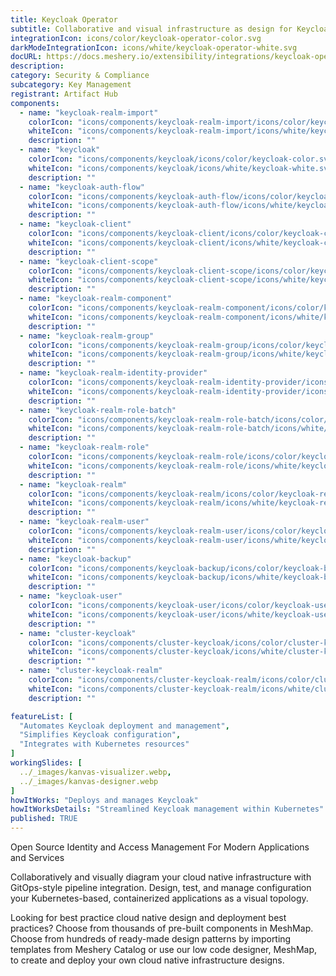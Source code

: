```yaml
---
title: Keycloak Operator
subtitle: Collaborative and visual infrastructure as design for Keycloak Operator
integrationIcon: icons/color/keycloak-operator-color.svg
darkModeIntegrationIcon: icons/white/keycloak-operator-white.svg
docURL: https://docs.meshery.io/extensibility/integrations/keycloak-operator
description: 
category: Security & Compliance
subcategory: Key Management
registrant: Artifact Hub
components:
  - name: "keycloak-realm-import"
    colorIcon: "icons/components/keycloak-realm-import/icons/color/keycloak-realm-import-color.svg"
    whiteIcon: "icons/components/keycloak-realm-import/icons/white/keycloak-realm-import-white.svg"
    description: ""
  - name: "keycloak"
    colorIcon: "icons/components/keycloak/icons/color/keycloak-color.svg"
    whiteIcon: "icons/components/keycloak/icons/white/keycloak-white.svg"
    description: ""
  - name: "keycloak-auth-flow"
    colorIcon: "icons/components/keycloak-auth-flow/icons/color/keycloak-auth-flow-color.svg"
    whiteIcon: "icons/components/keycloak-auth-flow/icons/white/keycloak-auth-flow-white.svg"
    description: ""
  - name: "keycloak-client"
    colorIcon: "icons/components/keycloak-client/icons/color/keycloak-client-color.svg"
    whiteIcon: "icons/components/keycloak-client/icons/white/keycloak-client-white.svg"
    description: ""
  - name: "keycloak-client-scope"
    colorIcon: "icons/components/keycloak-client-scope/icons/color/keycloak-client-scope-color.svg"
    whiteIcon: "icons/components/keycloak-client-scope/icons/white/keycloak-client-scope-white.svg"
    description: ""
  - name: "keycloak-realm-component"
    colorIcon: "icons/components/keycloak-realm-component/icons/color/keycloak-realm-component-color.svg"
    whiteIcon: "icons/components/keycloak-realm-component/icons/white/keycloak-realm-component-white.svg"
    description: ""
  - name: "keycloak-realm-group"
    colorIcon: "icons/components/keycloak-realm-group/icons/color/keycloak-realm-group-color.svg"
    whiteIcon: "icons/components/keycloak-realm-group/icons/white/keycloak-realm-group-white.svg"
    description: ""
  - name: "keycloak-realm-identity-provider"
    colorIcon: "icons/components/keycloak-realm-identity-provider/icons/color/keycloak-realm-identity-provider-color.svg"
    whiteIcon: "icons/components/keycloak-realm-identity-provider/icons/white/keycloak-realm-identity-provider-white.svg"
    description: ""
  - name: "keycloak-realm-role-batch"
    colorIcon: "icons/components/keycloak-realm-role-batch/icons/color/keycloak-realm-role-batch-color.svg"
    whiteIcon: "icons/components/keycloak-realm-role-batch/icons/white/keycloak-realm-role-batch-white.svg"
    description: ""
  - name: "keycloak-realm-role"
    colorIcon: "icons/components/keycloak-realm-role/icons/color/keycloak-realm-role-color.svg"
    whiteIcon: "icons/components/keycloak-realm-role/icons/white/keycloak-realm-role-white.svg"
    description: ""
  - name: "keycloak-realm"
    colorIcon: "icons/components/keycloak-realm/icons/color/keycloak-realm-color.svg"
    whiteIcon: "icons/components/keycloak-realm/icons/white/keycloak-realm-white.svg"
    description: ""
  - name: "keycloak-realm-user"
    colorIcon: "icons/components/keycloak-realm-user/icons/color/keycloak-realm-user-color.svg"
    whiteIcon: "icons/components/keycloak-realm-user/icons/white/keycloak-realm-user-white.svg"
    description: ""
  - name: "keycloak-backup"
    colorIcon: "icons/components/keycloak-backup/icons/color/keycloak-backup-color.svg"
    whiteIcon: "icons/components/keycloak-backup/icons/white/keycloak-backup-white.svg"
    description: ""
  - name: "keycloak-user"
    colorIcon: "icons/components/keycloak-user/icons/color/keycloak-user-color.svg"
    whiteIcon: "icons/components/keycloak-user/icons/white/keycloak-user-white.svg"
    description: ""
  - name: "cluster-keycloak"
    colorIcon: "icons/components/cluster-keycloak/icons/color/cluster-keycloak-color.svg"
    whiteIcon: "icons/components/cluster-keycloak/icons/white/cluster-keycloak-white.svg"
    description: ""
  - name: "cluster-keycloak-realm"
    colorIcon: "icons/components/cluster-keycloak-realm/icons/color/cluster-keycloak-realm-color.svg"
    whiteIcon: "icons/components/cluster-keycloak-realm/icons/white/cluster-keycloak-realm-white.svg"
    description: ""

featureList: [
  "Automates Keycloak deployment and management",
  "Simplifies Keycloak configuration",
  "Integrates with Kubernetes resources"
]
workingSlides: [
  ../_images/kanvas-visualizer.webp,
  ../_images/kanvas-designer.webp
]
howItWorks: "Deploys and manages Keycloak"
howItWorksDetails: "Streamlined Keycloak management within Kubernetes"
published: TRUE
---
```

<p>
Open Source Identity and Access Management For Modern Applications and Services
</p>
<p>
    Collaboratively and visually diagram your cloud native infrastructure with GitOps-style pipeline integration. Design, test, and manage configuration your Kubernetes-based, containerized applications as a visual topology.
</p>
<p>
    Looking for best practice cloud native design and deployment best practices? Choose from thousands of pre-built components in MeshMap. Choose from hundreds of ready-made design patterns by importing templates from Meshery Catalog or use our low code designer, MeshMap, to create and deploy your own cloud native infrastructure designs.
</p>
